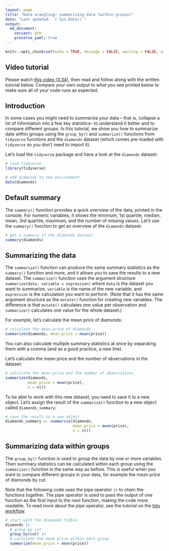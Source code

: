 ```yaml
---
layout: page
title: "Data wrangling: summarizing data (within groups)"
date: "Last updated: `r Sys.Date()`"
output:
  md_document:
    variant: gfm
    preserve_yaml: true
---
```


```r
knitr::opts_chunk$set(echo = TRUE, message = FALSE, warning = FALSE, error = FALSE)
```

## Video tutorial

Please watch [this video (3:34)](https://vimeo.com/1011768227/2f3d24644f), then read and follow along with the written tutorial below.
Compare your own output to what you see printed below to make sure all of your code runs as expected.

## Introduction

In some cases you might need to summarize your data -- that is, collapse a lot of information into a few key statistics-- to understand it better and to compare different groups.
In this tutorial, we show you how to summarize data within groups using the `group_by()` and `summarize()` functions from `tidyverse` functions and the `diamonds` dataset (which comes pre-loaded with `tidyverse` so you don't need to import it).

Let's load the `tidyverse` package and have a look at the `diamonds` dataset:

```r
# load tidyverse
library(tidyverse)

# add diamonds to the environment
data(diamonds)
```

## Default summary

The `summary()` function provides a quick overview of the data, printed in the console. 
For numeric variables, it shows the minimum, 1st quartile, median, mean, 3rd quartile, maximum, and the number of missing values.
Let's use the `summary()` function to get an overview of the `diamonds` dataset:

```r
# get a summary of the diamonds dataset
summary(diamonds)
```

## Summarizing the data

The `summarize()` function can produce the same summary statistics as the `summary()` function and more, and it allows you to save the results to a new dataset.
The `summarize()` function uses the argument structure `summarize(data, variable = expression)` where `data` is the dataset you want to summarize, `variable` is the name of the new variable, and `expression` is the calculation you want to perform.  (Note that it has the same argument structure as the `mutate()` function for creating new variables.
The difference is that `mutate()` calculates one value per observation and `summarize()` calculates one value for the whole dataset.)  

For example, let's calculate the mean price of diamonds:

```r
# calculate the mean price of diamonds
summarize(diamonds, mean_price = mean(price))
```

You can also calculate multiple summary statistics at once by separating them with a comma (and as a good practice, a new line).

Let's calculate the mean price and the number of observations in the dataset:

```r
# calculate the mean price and the number of observations
summarize(diamonds,
          mean_price = mean(price),
          n = n())
```

To be able to work with this new dataset, you need to save it to a new object.
Let's assign the result of the `summarize()` function to a new object called `diamonds_summary`:

```r
# save the result to a new object
diamonds_summary <- summarize(diamonds,
                              mean_price = mean(price),
                              n = n())
```

## Summarizing data within groups

The `group_by()` function is used to group the data by one or more variables.
Then summary statistics can be calculated within each group using the `summarize()` function in the same way as before.
This is useful when you want to compare different groups in your data, for example the mean price of diamonds by cut.

Note that the following code uses the pipe operator `|>` to chain the functions together.
The pipe operator is used to pass the output of one function as the first input to the next function, making the code more readable.
To read more about the pipe operator, see the tutorial on the [tidy workflow](../r_intro_workflow).

```r
# start with the diamonds tibble
diamonds |> 
  # group by cut
  group_by(cut) |> 
  # calculate the mean price within each group
  summarize(mean_price = mean(price))
```

<!-- ## Video tutorial TBA -->
